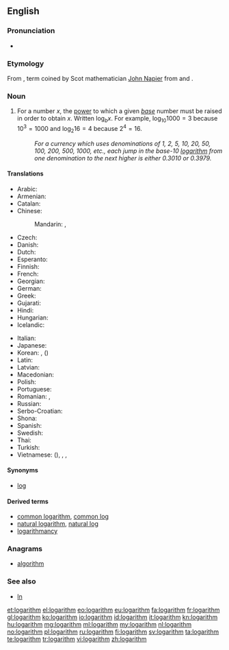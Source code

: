 ==English==
{{wikipedia}}

===Pronunciation===
* {{a|US}} {{IPA|/ˈlɑ.gə.ɹɪ.ð(ə)m/}}

===Etymology===
From {{etyl|NL.|en}} {{term|logarithmus|lang=la}}, term coined by Scot mathematician [[w:John Napier|John Napier]] from {{etyl|grc|en}} {{term|λόγος||word, reason|sc=polytonic|tr=logos|lang=grc}} and {{term|ἀριθμός||number|sc=polytonic|tr=arithmos|lang=grc}}.

===Noun===
{{en-noun}}

# {{context|mathematics|lang=en}} For a number <math>x</math>, the [[power]] to which a given ''[[base]]'' number must be raised in order to obtain <math>x</math>.  Written <math>\log_b x</math>.  For example, <math>\log_{10} 1000 = 3</math> because <math>10^3 = 1000</math> and <math>\log_2 16 = 4</math> because <math>2^4 = 16</math>.
#: ''For a currency which uses denominations of 1, 2, 5, 10, 20, 50, 100, 200, 500, 1000, etc., each jump in the base-10 [[logarithm]] from one denomination to the next higher is either 0.3010 or 0.3979.''

====Translations====
{{trans-top|for a number x, the power to which a given base number must be raised in order to obtain x}}
* Arabic: {{t|ar|لوغارثم|m|tr=lugharithm}}
* Armenian: {{t|hy|լոգարիթմ|tr=logarit’m}}
* Catalan: {{t|ca|logaritme|m}}
* Chinese:
*: Mandarin: {{t|cmn|對數|sc=Hani}}, {{t+|cmn|对数|tr=duìshù|sc=Hani}}
* Czech: {{t|cs|logaritmus|m}}
* Danish: {{t|da|logaritme|c}}
* Dutch: {{t+|nl|logaritme|n}}
* Esperanto: {{t+|eo|logaritmo}}
* Finnish: {{t+|fi|logaritmi}}
* French: {{t+|fr|logarithme|m}}
* Georgian: {{t|ka|ლოგარითმი|tr=logarit’mi|sc=Geor}}
* German: {{t+|de|Logarithmus|m}}
* Greek: {{t+|el|λογάριθμος|m|tr=logárithmos}}
* Gujarati: {{t|gu|લઘુગણક|tr=laghugaṇak|sc=Gujr}}
* Hindi: {{t|hi|लघुगणक|tr=laghugaṇak}}
* Hungarian: {{t+|hu|logaritmus}}
* Icelandic: {{t|is|logri|m}}
{{trans-mid}}
* Italian: {{t|it|logaritmo|m}}
* Japanese: {{t|ja|対数|tr=たいすう, taisū}}
* Korean: {{t+|ko|로그|tr=logeu|sc=Hang}}, {{t+|ko|대수|tr=daesu|sc=Hang}} ({{t+|ko|對數|sc=Hani}})
* Latin: {{t|la|logarithmus}}
* Latvian: {{t|lv|logaritms|m}}
* Macedonian: {{t|mk|логаритам|m|tr=logarítam}}
* Polish: {{t+|pl|logarytm|m}}
* Portuguese: {{t+|pt|logaritmo|m}}
* Romanian: {{t+|ro|logaritm|m}}, {{t|ro|logaritmi|m-p}}
* Russian: {{t+|ru|логарифм|m|tr=logarífm}}
* Serbo-Croatian: {{t|sh|logaritam|m}}
* Shona: {{t|sn|mhetapawa}}
* Spanish: {{t|es|logaritmo|m}}
* Swedish: {{t+|sv|logaritm|c}}
* Thai: {{t|th|ลอการิทึม|tr=logaaríteum}}
* Turkish: {{t+|tr|logaritma}}
* Vietnamese: {{t|vi|đối số}} ({{t|vi|對數|sc=Hani}}), {{t|vi|lôga}}, {{t|vi|lôgarit}}, {{t+|vi|lô-ga-rít}}
{{trans-bottom}}

====Synonyms====
* [[log]]

====Derived terms====
* [[common logarithm]], [[common log]]
* [[natural logarithm]], [[natural log]]
* [[logarithmancy]]

===Anagrams===
* [[algorithm]]

===See also===
* [[ln]]

[[et:logarithm]]
[[el:logarithm]]
[[eo:logarithm]]
[[eu:logarithm]]
[[fa:logarithm]]
[[fr:logarithm]]
[[gl:logarithm]]
[[ko:logarithm]]
[[io:logarithm]]
[[id:logarithm]]
[[it:logarithm]]
[[kn:logarithm]]
[[hu:logarithm]]
[[mg:logarithm]]
[[ml:logarithm]]
[[my:logarithm]]
[[nl:logarithm]]
[[no:logarithm]]
[[pl:logarithm]]
[[ru:logarithm]]
[[fi:logarithm]]
[[sv:logarithm]]
[[ta:logarithm]]
[[te:logarithm]]
[[tr:logarithm]]
[[vi:logarithm]]
[[zh:logarithm]]